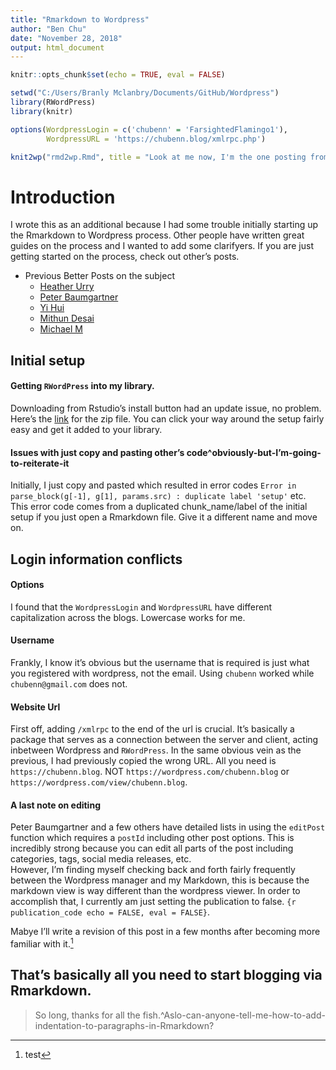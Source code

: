 ```yaml
---
title: "Rmarkdown to Wordpress"
author: "Ben Chu"
date: "November 28, 2018"
output: html_document
---
```


```r
knitr::opts_chunk$set(echo = TRUE, eval = FALSE)

setwd("C:/Users/Branly Mclanbry/Documents/GitHub/Wordpress")
library(RWordPress)
library(knitr)

options(WordpressLogin = c('chubenn' = 'FarsightedFlamingo1'),
        WordpressURL = 'https://chubenn.blog/xmlrpc.php')

knit2wp("rmd2wp.Rmd", title = "Look at me now, I'm the one posting from Rmarkdown.", action = c("newPost"), publish = FALSE)
```
# Introduction
I wrote this as an additional because I had some trouble initially starting up the Rmarkdown to Wordpress process. Other people have written great guides on the process and I wanted to add some clarifyers. If you are just getting started on the process, check out other's posts.

* Previous Better Posts on the subject
    + [Heather Urry](http://sites.tufts.edu/emotiononthebrain/2017/08/12/blog-posting-from-r-markdown-to-wordpress/)
    + [Peter Baumgartner](https://peter.baumgartner.name/2017/08/12/learning-how-to-use-the-rwordpress-package/)
    + [Yi Hui](https://yihui.name/knitr/demo/wordpress/)
    + [Mithun Desai](http://tabvizexplorer.com/how-to-upload-r-markdown-directly-to-wordpress/)
    + [Michael M](https://eipsoftware.com/musings/2018/02/02/r-markdown-to-wordpress/)

## Initial setup
#### Getting `RWordPress` into my library.
Downloading from Rstudio's install button had an update issue, no problem. Here's the [link](https://api.github.com/repos/duncantl/RWordPress/zipball/master) for the zip file. You can click your way around the setup fairly easy and get it added to your library.

#### Issues with just copy and pasting other's code^obviously-but-I'm-going-to-reiterate-it
Initially, I just copy and pasted which resulted in error codes `Error in parse_block(g[-1], g[1], params.src) : duplicate label 'setup'` etc. This error code comes from a duplicated chunk_name/label of the initial setup if you just open a Rmarkdown file. Give it a different name and move on.

## Login information conflicts
#### Options
I found that the `WordpressLogin` and `WordpressURL` have different capitalization across the blogs. Lowercase works for me.

#### Username
Frankly, I know it's obvious but the username that is required is just what you registered with wordpress, not the email. Using `chubenn` worked while `chubenn@gmail.com` does not. 

#### Website Url
First off, adding `/xmlrpc` to the end of the url is crucial. It's basically a package that serves as a connection between the server and client, acting inbetween Wordpress and `RWordPress`.
In the same obvious vein as the previous, I had previously copied the wrong URL. All you need is `https://chubenn.blog`.
NOT `https://wordpress.com/chubenn.blog` or `https://wordpress.com/view/chubenn.blog`. 

#### A last note on editing
Peter Baumgartner and a few others have detailed lists in using the `editPost` function which requires a `postId` including other post options. This is incredibly strong because you can edit all parts of the post including categories, tags, social media releases, etc.  
However, I'm finding myself checking back and forth fairly frequently between the Wordpress manager and my Markdown, this is because the markdown view is way different than the wordpress viewer. In order to accomplish that, I currently am just setting the publication to false. `{r publication_code echo = FALSE, eval = FALSE}`.

Mabye I'll write a revision of this post in a few months after becoming more familiar with it.[^1] 


## That's basically all you need to start blogging via Rmarkdown.
>So long, thanks for all the fish.^Aslo-can-anyone-tell-me-how-to-add-indentation-to-paragraphs-in-Rmarkdown? 

[^1]: test